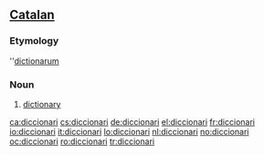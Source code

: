 ==[[Catalan]]==

===Etymology===
{{etyl|la|ca}} ''[[dictionarum]]

===Noun===
{{ca-noun|m}}

# [[dictionary]]

[[ca:diccionari]]
[[cs:diccionari]]
[[de:diccionari]]
[[el:diccionari]]
[[fr:diccionari]]
[[io:diccionari]]
[[it:diccionari]]
[[lo:diccionari]]
[[nl:diccionari]]
[[no:diccionari]]
[[oc:diccionari]]
[[ro:diccionari]]
[[tr:diccionari]]